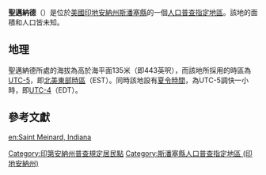 {{noteTA
|G1=USState
|G2=地名
|G3=Unit
}}
{{Infobox settlement
|official_name            = 聖邁納德
|native_name = Saint Meinard
|settlement_type          = [[人口普查指定地區|人口普查指定地區]]
|image_skyline            = St Meinrad ArchAbbey 295 Indiana.JPG
|imagesize                = 250px
|image_map                = Spencer County Indiana Incorporated and Unincorporated areas St. Meinrad Highlighted 1867176.svg
|mapsize                  = 250px
|pushpin_map              = USA Indiana
|pushpin_label            = 聖邁納德
|pushpin_label_position   = top
|pushpin_map_caption      = 聖邁納德在印地安納州的位置
|subdivision_type         = [[世界政區索引|國家]]
|subdivision_type1        = [[美国州份|州份]]
|subdivision_type2        = [[印地安納州行政区划|縣]]
|subdivision_name         = [[美国|美国]]
|subdivision_name1        = [[印地安納州|印地安納州]]
|subdivision_name2        = [[斯潘塞縣_(印地安納州)|斯潘塞縣]]
|elevation_ft             = 443
|elevation_m              = 135
|area_total_km2           = 
|area_total_sq_mi         = 
|area_land_km2            = 
|area_land_sq_mi          = 
|area_water_km2           = 
|area_water_sq_mi         = 
|population_as_of         = 2010
|population_footnotes     = 
|population_total         = 
|population_metro         = 
|population_density_km2   = auto
|population_density_sq_mi = auto
|timezone                 = [[北美东部时区|北美东部时区]]
|utc_offset               = -5
|coordinates              = {{coord|38|10|16|N|86|48|33|W|display=inline,title}}
| coor_pinpoint           = 
| coordinates_footnotes   = 
|timezone_DST             = EDT
|utc_offset_DST           = -4
|postal_code_type         = [[美國郵區編號|郵區編號]]
|postal_code              = 47577
|area_code                = {{link-en|电话区号812|Area code 812|812}}
|blank_name = [[地名信息系统|GNIS ID]]
|blank_info = 442728<ref name="GNIS">{{cite gnis|442728|Saint Meinard}}</ref>
}}
'''聖邁納德'''（{{lang-en|Saint Meinard}}）是位於[[美國|美國]][[印地安納州|印地安納州]][[斯潘塞縣_(印地安納州)|斯潘塞縣]]的一個[[人口普查指定地區|人口普查指定地區]]。該地的面積和人口皆未知。

== 地理 ==
聖邁納德所處的海拔為高於海平面135米（即443英呎），而該地所採用的時區為[[UTC-5|UTC-5]]，即[[北美東部時區|北美東部時區]]（EST）。同時該地設有[[夏令時間|夏令時間]]，為UTC-5調快一小時，即[[UTC-4|UTC-4]]（EDT）。

== 參考文獻 ==
{{reflist}}

{{斯潘塞縣 (印地安納州)}}

{{DEFAULTSORT:Saint Meinard}}
[[Category:印第安納州普查規定居民點|Category:印第安納州普查規定居民點]]
[[Category:斯潘塞縣人口普查指定地區_(印地安納州)|Category:斯潘塞縣人口普查指定地區 (印地安納州)]]

{{Indiana-geo-stub}}

[[en:Saint_Meinard,_Indiana|en:Saint Meinard, Indiana]]